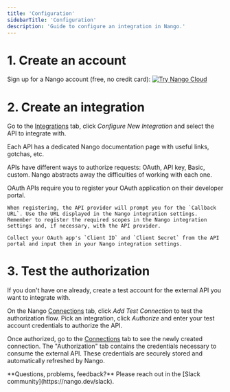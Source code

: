 ```yaml
---
title: 'Configuration'
sidebarTitle: 'Configuration'
description: 'Guide to configure an integration in Nango.'
---
```


# 1. Create an account

Sign up for a Nango account (free, no credit card):
[![Try Nango Cloud](/images/nango-deploy-button.svg)](https://app.nango.dev/signup)

# 2. Create an integration

Go to the [Integrations](https://app.nango.dev/dev/integrations) tab, click  _Configure New Integration_ and select the API to integrate with.

<Tip>
    Each API has a dedicated Nango documentation page with useful links, gotchas, etc.
</Tip>

APIs have different ways to authorize requests: OAuth, API key, Basic, custom. Nango abstracts away the difficulties of working with each one.

<Accordion title="⚠️ Required for OAuth APIs">
    OAuth APIs require you to register your OAuth application on their developer portal.

    When registering, the API provider will prompt you for the `Callback URL`. Use the URL displayed in the Nango integration settings. Remember to register the required scopes in the Nango integration settings and, if necessary, with the API provider.

    Collect your OAuth app's `Client ID` and `Client Secret` from the API portal and input them in your Nango integration settings.
</Accordion>

# 3. Test the authorization

If you don't have one already, create a test account for the external API you want to integrate with.

On the Nango [Connections](https://app.nango.dev/dev/connections) tab, click _Add Test Connection_ to test the authorization flow. Pick an integration, click _Authorize_ and enter your test account credentials to authorize the API.

Once authorized, go to the [Connections](https://app.nango.dev/dev/connections) tab to see the newly created connection. The "Authorization" tab contains the credentials necessary to consume the external API. These credentials are securely stored and automatically refreshed by Nango.

<Tip>
    **Questions, problems, feedback?** Please reach out in the [Slack community](https://nango.dev/slack).
</Tip>